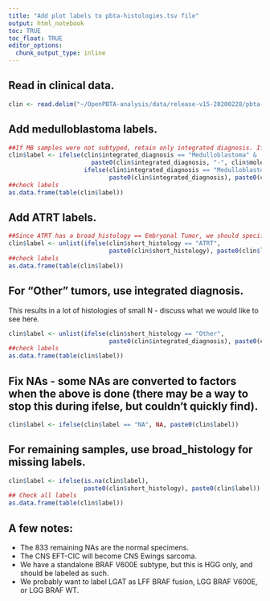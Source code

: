 ```yaml
---
title: "Add plot labels to pbta-histologies.tsv file"
output: html_notebook    
toc: TRUE
toc_float: TRUE
editor_options: 
  chunk_output_type: inline
---
```


## Read in clinical data.

```r
clin <- read.delim("~/OpenPBTA-analysis/data/release-v15-20200228/pbta-histologies.tsv", header = T, sep = "\t")
```

## Add medulloblastoma labels.

```r
##If MB samples were not subtyped, retain only integrated diagnosis. If subtyped, concat with subtype
clin$label <- ifelse(clin$integrated_diagnosis == "Medulloblastoma" & !is.na(clin$molecular_subtype),
                       paste0(clin$integrated_diagnosis, "-", clin$molecular_subtype), 
                     ifelse(clin$integrated_diagnosis == "Medulloblastoma" & is.na(clin$molecular_subtype),
                            paste0(clin$integrated_diagnosis), paste0(clin$molecular_subtype)))
##check labels
as.data.frame(table(clin$label))
```

## Add ATRT labels.

```r
##Since ATRT has a broad_histology == Embryonal Tumor, we should specify the disease type in the label
clin$label <- unlist(ifelse(clin$short_histology == "ATRT", 
                            paste0(clin$short_histology), paste0(clin$label)))
##check labels
as.data.frame(table(clin$label))
```

## For "Other" tumors, use integrated diagnosis.
This results in a lot of histologies of small N - discuss what we would like to see here.

```r
clin$label <- unlist(ifelse(clin$short_histology == "Other", 
                            paste0(clin$integrated_diagnosis), paste0(clin$label)))
##check labels
as.data.frame(table(clin$label))
```

## Fix NAs - some NAs are converted to factors when the above is done (there may be a way to stop this during ifelse, but couldn't quickly find).

```r
clin$label <- ifelse(clin$label == "NA", NA, paste0(clin$label))
```

## For remaining samples, use broad_histology for missing labels.

```r
clin$label <- ifelse(is.na(clin$label), 
                     paste0(clin$short_histology), paste0(clin$label))
## Check all labels
as.data.frame(table(clin$label))
```

## A few notes:
- The 833 remaining NAs are the normal specimens.
- The CNS EFT-CIC will become CNS Ewings sarcoma.
- We have a standalone BRAF V600E subtype, but this is HGG only, and should be labeled as such.
- We probably want to label LGAT as LFF BRAF fusion, LGG BRAF V600E, or LGG BRAF WT.
